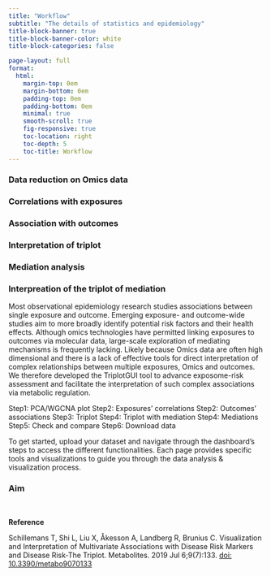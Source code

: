 ```yaml
---
title: "Workflow"
subtitle: "The details of statistics and epidemiology"
title-block-banner: true
title-block-banner-color: white
title-block-categories: false

page-layout: full
format:
  html: 
    margin-top: 0em
    margin-bottom: 0em
    padding-top: 0em
    padding-bottom: 0em
    minimal: true
    smooth-scroll: true
    fig-responsive: true
    toc-location: right
    toc-depth: 5
    toc-title: Workflow
---
```


### Data reduction on Omics data


### Correlations with exposures

### Association with outcomes

### Interpretation of triplot

### Mediation analysis

### Interpreation of the triplot of mediation
Most observational epidemiology research studies associations between single exposure and outcome. Emerging exposure- and outcome-wide studies aim to more broadly identify potential risk factors and their health effects. Although omics technologies have permitted linking exposures to outcomes via molecular data, large-scale exploration of mediating mechanisms is frequently lacking. Likely because Omics data are often high dimensional and there is a lack of effective tools for direct interpretation of complex relationships between multiple exposures, Omics and outcomes. We therefore developed the TriplotGUI tool to advance exposome-risk assessment and facilitate the interpretation of such complex associations via metabolic regulation.

Step1: PCA/WGCNA plot
Step2: Exposures' correlations
Step2: Outcomes' associations
Step3: Triplot
Step4: Triplot with mediation
Step4: Mediations
Step5: Check and compare
Step6: Download data

To get started, upload your dataset and navigate through the dashboard's steps to access the different functionalities. Each page provides specific tools and visualizations to guide you through the data analysis & visualization process.



### Aim


```{=html}
<br>
<p class="large-text">

<strong>Reference</strong>
</p>
```


Schillemans T, Shi L, Liu X, Åkesson A, Landberg R, Brunius C. Visualization and Interpretation of Multivariate Associations with Disease Risk Markers and Disease Risk-The Triplot. Metabolites. 2019 Jul 6;9(7):133. [doi: 10.3390/metabo9070133](https://www.mdpi.com/2218-1989/9/7/133)
